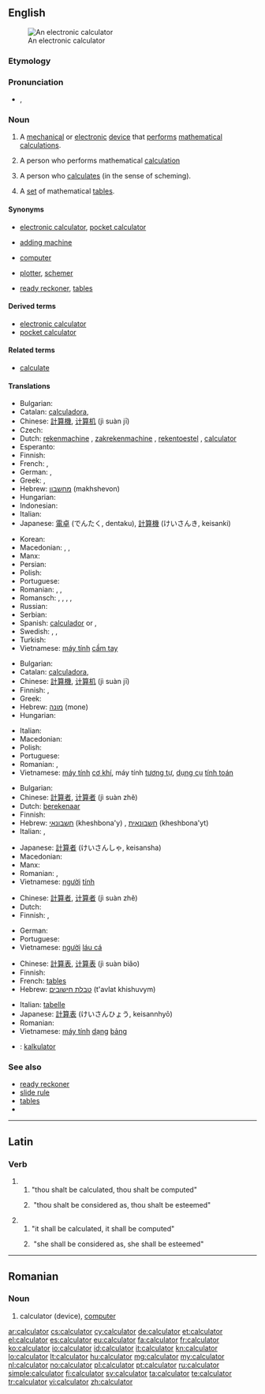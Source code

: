 ==English==
{{wikipedia}}
[[File:Calculator.kodabar.jpg|thumb|An electronic calculator]]

===Etymology===
{{suffix|calculate|or}}

===Pronunciation===
* {{IPA|/ˈkæl.kjə.leɪ.tə(r)/}}, {{X-SAMPA|/"k{l.kj@.lEi.t@/}}

===Noun===
{{en-noun}}

# A [[mechanical]] or [[electronic]]  [[device]] that [[perform]]s [[mathematical]] [[calculation]]s.
# {{dated}} A person who performs mathematical [[calculation]]
# A person who [[calculate]]s (in the sense of scheming).
# {{obsolete}} A [[set]] of mathematical [[table]]s.

====Synonyms====
* {{sense|electronic device}} [[electronic calculator]], [[pocket calculator]]
* {{sense|mechanical device}} [[adding machine]]
* {{sense|person who performs mathematical calculations}} [[computer]] {{qualifier|dated}}
* {{sense|person who schemes}} [[plotter]], [[schemer]]
* {{sense|mathematical tables}} [[ready reckoner]], [[table]]s

====Derived terms====
* [[electronic calculator]]
* [[pocket calculator]]

====Related terms====
* [[calculate]]

====Translations====
{{trans-top|electronic device that performs mathematical calculations}}
* Bulgarian: {{t-|bg|калкулатор|m}}
* Catalan: [[calculadora]],{{f}}
* Chinese: [[計算機]], [[计算机]] (jì suàn jī)
* Czech: {{t+|cs|kalkulačka|f}}
* Dutch: [[rekenmachine]] {{f}}, [[zakrekenmachine]] {{f}}, [[rekentoestel]] {{n}} {{qualifier|Flemish}}, [[calculator#Dutch|calculator]] {{m}}
* Esperanto: {{t-|eo|kalkulilo|xs=Esperanto}}
* Finnish: {{t+|fi|laskin}}
* French: {{t+|fr|calculatrice|f}}, {{t+|fr|calculette|f}}
* German: {{t+|de|Rechner|m}}, {{t+|de|Taschenrechner|m}}
* Greek: {{t|el|αριθμομηχανή|f|tr=arithmomichaní|sc=Grek}}, {{qualifier|colloquial}} {{t+|el|κομπιουτεράκι|n|tr=kompiouteráki|sc=Grek}}
* Hebrew: [[מחשבון]] (makhshevon) {{m}}
* Hungarian: {{t+|hu|számológép}}
* Indonesian: {{t-|id|kalkulator|xs=Indonesian}}
* Italian: {{t+|it|calcolatrice|f}}
* Japanese: [[電卓]] (でんたく, dentaku), [[計算機]] (けいさんき, keisanki)
{{trans-mid}}
* Korean: {{t+|ko|계산기|tr=gyesan-gi|sc=Hang}}
* Macedonian: {{t|mk|сметач|m|tr=smétač}},  {{t|mk|дигитрон|m|tr=digitrón}},  {{t-|mk|калкулатор|m|tr=kalkulátor}}
* Manx: {{t|gv|co-earrooder|m}}
* Persian: {{t-|fa|ماشین حساب|xs=Persian}}
* Polish: {{t+|pl|kalkulator|m}}
* Portuguese: {{t+|pt|calculadora|f}}
* Romanian: {{t-|ro|calculator}}, {{t|ro|computer|n}}, {{t|ro|computere|n|p}}
* Romansch: {{t|rm|calculader|m}}, {{t|rm|calculatur|m}}, {{t|rm|calculatour|m}}, {{t|rm|quintader|m}}, {{t|rm|chintader |m}}
* Russian: {{t+|ru|калькулятор|m}}
* Serbian: {{t-|sr|računalo|n}}
* Spanish: [[calculador]] {{m}} or {{f}},  {{t+|es|calculadora|f}}
* Swedish: {{t+|sv|räknare|c}}, {{t+|sv|miniräknare|c}}, {{t+|sv|kalkylator|c}}
* Turkish: {{t+|tr|hesap makinesi}}
* Vietnamese: [[máy tính]] [[cầm tay]]
{{trans-bottom}}

{{trans-top|mechanical device that performs mathematical calculations}}
* Bulgarian: {{t|bg|сметачна машина|f}}
* Catalan: [[calculadora]],{{f}}
* Chinese: [[計算機]], [[计算机]] (jì suàn jī)
* Finnish: {{t+|fi|laskin}}, {{t|fi|laskukone}}
* Greek: {{t|el|αριθμομηχανή|f|tr=arithmomichaní|sc=Grek}}
* Hebrew: [[מונה]] (mone) {{m}}
* Hungarian: {{t+|hu|számológép}}
{{trans-mid}}
* Italian: {{t+|it|calcolatrice}}
* Macedonian: {{t|mk|сметач|m|tr=smétač}}
* Polish: {{t+|pl|kalkulator|m}}
* Portuguese: {{t|pt|calculadora|f}}
* Romanian: {{t-|ro|calculator}}, {{t|ro|mașină de calculat}}
* Vietnamese: [[máy tính]] [[cơ khí]], máy tính [[tương tự]], [[dụng cụ]] [[tính toán]]
{{trans-bottom}}

{{trans-top|dated: a person who performs mathematical calculations}}
* Bulgarian: {{t|bg|изчислител|m}}
* Chinese: [[計算者]], [[计算者]] (jì suàn zhě)
* Dutch: [[berekenaar]] {{m}}
* Finnish: {{t-|fi|laskija}}
* Hebrew: [[חשבונאי]] (kheshbona'y) {{m}}, [[חשבונאית]] (kheshbona'yt) {{f}}
* Italian: {{t+|it|calcolatore|m}}, {{t+|it|calcolatrice|f}}
{{trans-mid}}
* Japanese: [[計算者]] (けいさんしゃ, keisansha)
* Macedonian: {{t|mk|сметач|m|tr=smétač}}
* Manx: {{t|gv|co-earrooder|m}}
* Romanian: {{t|ro|calculator |m}}, {{t|ro|calculatoare|f}}
* Vietnamese: [[người]] [[tính]]
{{trans-bottom}}

{{trans-top|person who calculates (in the sense of scheming)}}
* Chinese: [[計算者]], [[计算者]] (jì suàn zhě)
* Dutch: {{t-|nl|planner|m}}
* Finnish: {{t|fi|laskelmoija}}, {{t|fi|taulukko}}
{{trans-mid}}
* German: {{t+|de|Rechner|m}}
* Portuguese: {{t+|pt|calculista|m}}
* Vietnamese: [[người]] [[láu cá]]
{{trans-bottom}}

{{trans-top|set of mathematical tables}}
* Chinese: [[計算表]], [[计算表]] (jì suàn biǎo)
* Finnish: {{t|fi|laskuri}}
* French: [[table#French|table]]s {{f|p}}
* Hebrew: [[טבלת חישובים]] (t'avlat khishuvym) {{f}}
{{trans-mid}}
* Italian: [[tabella|tabelle]] {{f|p}}
* Japanese: [[計算表]] (けいさんひょう, keisannhyō)
* Romanian: {{t|ro|tabele|f|p}}
* Vietnamese: [[máy tính]] [[dạng]] [[bảng]]
{{trans-bottom}}

{{checktrans-top}}
* {{ttbc|id}}: [[kalkulator]]
{{trans-bottom}}

===See also===
* [[ready reckoner]]
* [[slide rule]]
* [[table]]s
* {{commonslite}}

----

==Latin==

===Verb===
{{la-verb-form|calculātor}}

# {{conjugation of|calculo|calculō|2|s|fut|pass|imp|lang=la}}
## "thou shalt be calculated, thou shalt be computed"
## {{figuratively|lang=la}}&nbsp;"thou shalt be considered&nbsp;as, thou shalt be esteemed"
# {{conjugation of|calculo|calculō|3|s|fut|pass|imp|lang=la}}
## "<span title="he, she or it">it</span> shall be calculated, <span title="he, she or it">it</span> shall be computed"
## {{figuratively|lang=la}}&nbsp;"<span title="he, she or it">she</span> shall be considered&nbsp;as, <span title="he, she or it">she</span> shall be esteemed"

----

==Romanian==

===Noun===
{{head|ro|noun|g={{n}}|plural|calculatoare}}

# calculator (device), [[computer]]

[[ar:calculator]]
[[cs:calculator]]
[[cy:calculator]]
[[de:calculator]]
[[et:calculator]]
[[el:calculator]]
[[es:calculator]]
[[eu:calculator]]
[[fa:calculator]]
[[fr:calculator]]
[[ko:calculator]]
[[io:calculator]]
[[id:calculator]]
[[it:calculator]]
[[kn:calculator]]
[[lo:calculator]]
[[lt:calculator]]
[[hu:calculator]]
[[mg:calculator]]
[[my:calculator]]
[[nl:calculator]]
[[no:calculator]]
[[pl:calculator]]
[[pt:calculator]]
[[ru:calculator]]
[[simple:calculator]]
[[fi:calculator]]
[[sv:calculator]]
[[ta:calculator]]
[[te:calculator]]
[[tr:calculator]]
[[vi:calculator]]
[[zh:calculator]]